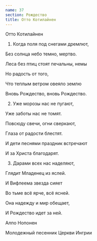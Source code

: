 ```yaml
---
name: 37
section: Рождество
title: Отто Котилайнен
---
```

Отто Котилайнен


1. Когда поля под снегами дремлют,

Без солнца небо темно, мертво.

Леса без птиц стоят печальны, немы

Но радость от того,

Что теплым ветром овеяло землю

Вновь Рождество, вновь Рождество.


2. Уже морозы нас не пугают,

Уже заботы нас не томят.

Повсюду свечи, огни сверкают,

Глаза от радости блестят.

И дети песнями праздник встречают

И за Христа благодарят.


3. Дарами всех нас наделяют,

Глядит Младенец из яслей.

И Вифлеема звезда сияет

Во тьме всё ярче, всё ясней.

Она надежду и мир обещает,

И Рождество идет за ней.


Алпо Нопонен

Молодежный песенник Церкви Ингрии